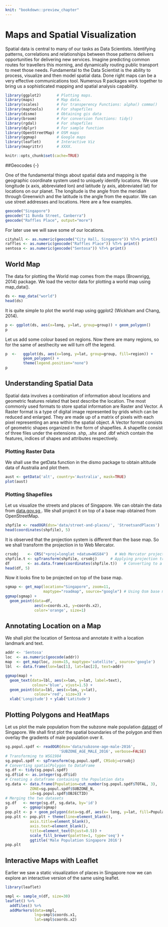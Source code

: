 ```yaml
---
knit: "bookdown::preview_chapter"
---
```


# Maps and Spatial Visualization

Spatial data is central to many of our tasks as Data Scientists.
Identifying patterns, correlations and relationships between those
patterns delivers opportunities for delivering new services.  Imagine
predicting common routes for travellers this morning, and dynamically
routing public transport to meet those needs.  Fundamental to the Data
Scientist is the ability to process, visualize and then model spatial
data.  Done right maps can be a very effective communications
tool. Numerous R packages work together to bring us a sophisticated
mapping and spatial analysis capability.

```r
library(ggplot2)       # Plotting maps.
library(maps)          # Map data.
library(scales)        # For transperency Functions: alpha() comma()
library(maptools)      # For shapefiles
library(dismo)         # Obtaining gis data
library(broom)         # For conversion functions: tidy() 
library(rgdal)         # For shapefiles
library(dplyr)         # For sample function
library(OpenStreetMap) # OSM maps
library(ggmap)         # Google maps
library(leaflet)       # Interactive Viz
library(magrittr)      # XXXX.
```
```r
knitr::opts_chunk$set(cache=TRUE)
```

##Geocodes {-}

One of the fundamental things about spatial data and mapping is the
geographic coordinate system used to uniquely identify locations. We
use longitude (x axis, abbreviated lon) and latitude (y axis,
abbreviated lat) for locations on our planet.  The longitude is the
angle from the meridian through Greenwich and the latitude is the
angle from the equator.  We can use street addresses and locations.
Here are a few examples.

```r
geocode("Singapore")
geocode("11 Bunda Street, Canberra")
geocode("Raffles Place", output="more")
```

For later use we will save some of our locations.

```r
cityhall <- as.numeric(geocode("City Hall, Singapore")) %T>% print()
raffles <- as.numeric(geocode("Raffles Place")) %T>% print()
sentosa <- as.numeric(geocode("Sentosa")) %T>% print()
```

## World Map {-}

The data for plotting the World map comes from the maps (Brownrigg, 2014) package. We load the vector data for plotting a world map using map_data().
```r
ds <- map_data("world")
head(ds)
```

It is quite simple to plot the world map using ggplot2 (Wickham and Chang, 2014).
```r
p <- ggplot(ds, aes(x=long, y=lat, group=group)) + geom_polygon()
p
```

Let us add some colour based on regions. Now there are many regions, so for the same of aesthecity we will turn off the legend.
```r

p  <-   ggplot(ds, aes(x=long, y=lat, group=group, fill=region)) +
        geom_polygon() +
        theme(legend.position="none")
p
```

## Understanding Spatial Data {-}

Spatial data involves a combination of information about locations and
geometric features related that best describe the location. The most
commonly used formats to store spatial information are Raster and
Vector.  A Raster format is a type of digital image represented by
grids which can be reduced and enlarged. They are made up of a matrix
of pixels with each pixel representing an area within the spatial
object.  A Vector format consists of geometric shapes organized in the
form of shapefiles. A shapefile consist of three files under the
extensions .shp, .shx and .dbf which contain the features, indices of
shapes and attributes respectively.
      
### Plotting Raster Data{-}
We shall use the getData function in the dismo package to obtain  altitude data of Australia and plot them.
```r
aust <- getData('alt', country='Australia', mask=TRUE)
plot(aust)
```

### Plotting Shapefiles{-}

Let us visualize the streets and places of Singapore. We can obtain the data from <a href="https://data.gov.sg/dataset/street-and-places">data.gov.sg </a>. We shall project it on top of a base map obtained from OpenStreetMap. 


```r
shpfile <- readOGR(dsn='data/street-and-places/', 'StreetsandPlaces')
head(coordinates(shpfile), 5)
```

It is observed that the projection system is different than the base map. So we shall transform the projection in to Web Mercator. 
```r
crsobj    <- CRS("+proj=longlat +datum=WGS84")   # Web Mercator projection system
shpfile.t <- spTransform(shpfile, crsobj)      # Applying projection transformation
df        <- as.data.frame(coordinates(shpfile.t))   # Converting to a data frame
head(df, 5)
```

Now it looks fine to be projected on top of the base map.

```r
sgmap <- get_map(location="Singapore", zoom=11,   
                 maptype="roadmap", source="google") # Using Osm base map of Singapore
ggmap(sgmap) +
  geom_point(data=df,
             aes(x=coords.x1, y=coords.x2),
             color='orange', size=1)
```

## Annotating Location on a Map {-}

We shall plot the location of Sentosa and annotate it with a location
landmark and text.

```r
addr <- 'Sentosa' 
loc  <- as.numeric(geocode(addr))
map  <- get_map(loc, zoom=15, maptype='satellite', source='google')
lbl  <- data.frame(lon=loc[1], lat=loc[2], text=addr)

ggmap(map) +
  geom_text(data=lbl, aes(x=lon, y=lat, label=text),
            colour='blue', vjust=1.5) +
  geom_point(data=lbl, aes(x=lon, y=lat),
             colour='red', size=3) +
  xlab('Longitude') + ylab('Latitude')
```

## Plotting Polygons and HeatMaps{-}

Let us plot the male population from the subzone male population <a href="https://data.gov.sg/dataset/singapore-residents-by-subzone-age-group-and-sex-june-2016-male">dataset</a> of Singapore.
We shall first plot the spatial boundaries of the polygon and then overlay the gradients of male population over it.


```r
sg.popul.spdf <- readOGR(dsn='data/subzone-age-male-2016',
                        'SUBZONE_AGE_MALE_2016', verbose=FALSE)
# Transforming to WSG1984
sg.popul.spdf <- spTransform(sg.popul.spdf, CRSobj=crsobj)
# Converting spatialPolygon to DataFrame
sg.df <- tidy(sg.popul.spdf)
sg.df$id <- as.integer(sg.df$id)
# Creating a dataframe containing the Population data 
sg.data <- data.frame(Population=cut_number(sg.popul.spdf$TOTAL, 3),
           ZONE=sg.popul.spdf$SUBZONE_N,
           id=sg.popul.spdf$OBJECTID)
# Merging the two datasets
sg.df   <- merge(sg.df, sg.data, by='id')
p       <- ggmap(sgmap)
pop.plt <- p + geom_polygon(data=sg.df, aes(x= long, y=lat, fill=Population))
pop.plt <- pop.plt + theme(line=element_blank(),
           axis.title=element_blank(),
           axis.text=element_blank(),
           title=element_text(hjust=0.5)) +
           scale_fill_brewer(palette=1, type='seq') +
           ggtitle('Male Population Singapore 2016') 
pop.plt
```

## Interactive Maps with Leaflet {-}

Earlier we saw a static visualization of places in Singapore now we
can explore an interactive version of the same using leaflet.


```r
library(leaflet)

smpl <- sample_n(df, size=30)
leaflet() %>%
  addTiles() %>% 
  addMarkers(data=smpl,
             lng=smpl$coords.x1,
             lat=smpl$coords.x2)
```



